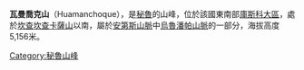 {{Coord|13|15|25|S|72|0|42|W|display=title}}

'''瓦曼喬克山'''（Huamanchoque），是[[秘魯|秘魯]]的山峰，位於該國東南部[[庫斯科大區|庫斯科大區]]，處於[[坎查坎查卡薩山|坎查坎查卡薩山]]以南，屬於[[安第斯山脈|安第斯山脈]]中[[烏魯潘帕山脈|烏魯潘帕山脈]]的一部分，海拔高度5,156米。

{{Peru-geo-stub}}
[[Category:秘魯山峰|Category:秘魯山峰]]